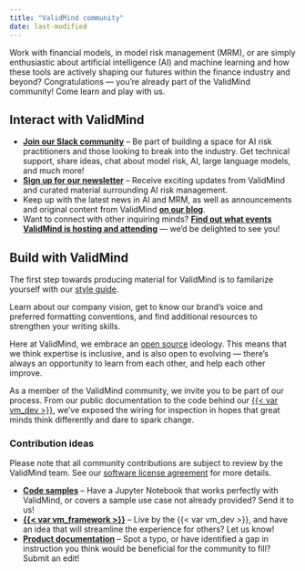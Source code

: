 ```yaml
---
title: "ValidMind community"
date: last-modified
---
```


Work with financial models, in model risk management (MRM), or are simply enthusiastic about artificial intelligence (AI) and machine learning and how these tools are actively shaping our futures within the finance industry and beyond? Congratulations — you're already part of the ValidMind community! Come learn and play with us. 

## Interact with ValidMind
- **[Join our Slack community](https://docs.validmind.ai/guide/join-community.html)** – Be part of building a space for AI risk practitioners and those looking to break into the industry. Get technical support, share ideas, chat about model risk, AI, large language models, and much more!
- **[Sign up for our newsletter](https://validmind.com/community/)** – Receive exciting updates from ValidMind and curated material surrounding AI risk management. 
- Keep up with the latest news in AI and MRM, as well as announcements and original content from ValidMind **[on our blog](https://validmind.com/blog/)**. 
- Want to connect with other inquiring minds? **[Find out what events ValidMind is hosting and attending](https://validmind.com/events/)** — we'd be delighted to see you! 

## Build with ValidMind

::: {.callout title="ValidMind style guide"}
The first step towards producing material for ValidMind is to familarize yourself with our [style guide](style-guide.qmd). 

Learn about our company vision, get to know our brand's voice and preferred formatting conventions, and find additional resources to strengthen your writing skills. 
:::

Here at ValidMind, we embrace an [open source](https://en.wikipedia.org/wiki/Open_source) ideology. This means that we think expertise is inclusive, and is also open to evolving — there's always an opportunity to learn from each other, and help each other improve. 

As a member of the ValidMind community, we invite you to be part of our process. From our public documentation to the code behind our [{{< var vm_dev >}}](../developer-framework/get-started-developer-framework.qmd), we've exposed the wiring for inspection in hopes that great minds think differently and dare to spark change. 

### Contribution ideas
Please note that all community contributions are subject to review by the ValidMind team. See our [software license agreement](license-agreement.qmd) for more details. 

- **[Code samples](../guide/samples-jupyter-notebooks.html)** – Have a Jupyter Notebook that works perfectly with ValidMind, or covers a sample use case not already provided? Send it to us!
- **[{{< var vm_framework >}}](https://github.com/validmind/developer-framework/)** – Live by the {{< var vm_dev >}}, and have an idea that will streamline the experience for others? Let us know!
- **[Product documentation](https://github.com/validmind/documentation)** – Spot a typo, or have identified a gap in instruction you think would be beneficial for the community to fill? Submit an edit! 

